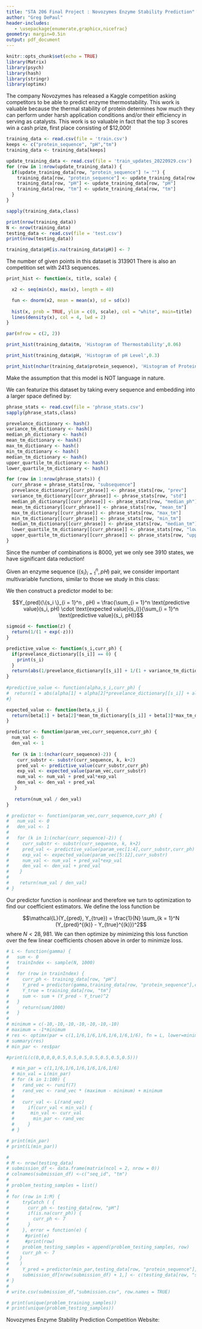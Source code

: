 ```yaml
---
title: "STA 206 Final Project : Novozymes Enzyme Stability Prediction"
author: "Greg DePaul"
header-includes:
   - \usepackage{enumerate,graphicx,nicefrac}
geometry: margin=0.5in
output: pdf_document
---
```


```r
knitr::opts_chunk$set(echo = TRUE)
library(Matrix)
library(psych)
library(hash)
library(stringr)
library(optimx)
```

\section*{Project Description}



\subsection*{Overview}

The company Novozymes has released a Kaggle competition asking competitors to be able to predict enzyme thermostability. This work is valuable because the thermal stability of protein determines how much they can perform under harsh application conditions and/or their efficiency in serving as catalysts. This work is so valuable in fact that the top 3 scores win a cash prize, first place consisting of $12,000! 

\subsection*{Unprobed Dataset Variables}

```r
training_data <- read.csv(file = 'train.csv')
keeps <- c("protein_sequence", "pH","tm")
training_data <- training_data[keeps]

update_training_data <- read.csv(file = 'train_updates_20220929.csv')
for (row in 1:nrow(update_training_data)) {
  if(update_training_data[row, "protein_sequence"] != "") {
    training_data[row, "protein_sequence"] <- update_training_data[row, "protein_sequence"]
    training_data[row, "pH"] <- update_training_data[row, "pH"]
    training_data[row, "tm"] <- update_training_data[row, "tm"]
  }
}

sapply(training_data,class)

```

\begin{itemize}
\item \textbf{Protein Sequence: } A variable length sequence of 20 possible states. An example sequence: 
\begin{verbatim}
VPVNPEPDATSVENVALKTGSGDSQSDPIKADLEVKGQSALPFDVDCWAILCKGAPNVLQRVNEKTKNSNRDRSGANKGPFKDPQKWGIKALPPKNPSWSAQDFKSPEEYAFASSLQGGTNAILAPVNLASQNSQGGVLNGFYSANKVAQFDPSKPQQTKGTWFQITKFTGAAGPYCKALGSNDKSVCDKNKNIAGDWGFDPAKWAYQYDEKNNKFNYVGK
\end{verbatim}
\item \textbf{pH: } The acidity level at which these sequences thermostability were measured. 
\item \textbf{tm: } The measured thermostability. \text{Response Variable.}
\end{itemize}

```r
print(nrow(training_data))
N <- nrow(training_data)
testing_data <- read.csv(file = 'test.csv')
print(nrow(testing_data))

training_data$pH[is.na(training_data$pH)] <- 7
```

The number of given points in this dataset is 313901 There is also an competition set with 2413 sequences. 

\section*{Initial Data Exploration}

```r

print_hist <- function(x, title, scale) {

  x2 <- seq(min(x), max(x), length = 40)

  fun <- dnorm(x2, mean = mean(x), sd = sd(x))
  
  hist(x, prob = TRUE, ylim = c(0, scale), col = "white", main=title)
  lines(density(x), col = 4, lwd = 2)
}

par(mfrow = c(2, 2))

print_hist(training_data$tm, 'Histogram of Thermostability',0.06)

print_hist(training_data$pH, 'Histogram of pH Level',0.3)

print_hist(nchar(training_data$protein_sequence), 'Histogram of Protein Length',0.0025)
```

\subsection*{Modeling} 

Make the assumption that this model is NOT language in nature. 

\subsection*{Featurization}

We can featurize this dataset by taking every sequence and embedding into a larger space defined by: 

\begin{itemize}
\item \textbf{3 character sequence: } Break each sequence into its component 3 character sequence. Since each sequence represents the chaining of a chemical compound, we make the assumption that it is within this chaining that instability occurs. Since there are 20 achievable states, then this variable lies within a 8000 dimensional space. 
\item \textbf{Prevelance in dataset: } The number of times this particular sequence occurs within the greater dataset at large. Helps identify outliers / special sequences. 
\item \textbf{Expected value: } The empirical expected value for a sequence. Most sequences will average to the same mean value. 
\begin{itemize}
\item Max tm
\item Min tm
\item Mean Expected tm
\item Upper Quartile tm
\item Lower Quartile tm
\end{itemize}
\item \textbf{Variance for Char Sequence: } How much variance does a character sequence experience. Therefore, common sequences should have less affect on the final outcome.  
\end{itemize}

```r

phrase_stats <- read.csv(file = 'phrase_stats.csv')
sapply(phrase_stats,class)

prevelance_dictionary <- hash()
variance_tm_dictionary <- hash()
median_ph_dictionary <- hash()
mean_tm_dictionary <- hash()
max_tm_dictionary <- hash()
min_tm_dictionary <- hash()
median_tm_dictionary <- hash()
upper_quartile_tm_dictionary <- hash()
lower_quartile_tm_dictionary <- hash()

for (row in 1:nrow(phrase_stats)) {
  curr_phrase = phrase_stats[row, "subsequence"]
  prevelance_dictionary[[curr_phrase]] <- phrase_stats[row, "prev"]
  variance_tm_dictionary[[curr_phrase]] <- phrase_stats[row, "std"]
  median_ph_dictionary[[curr_phrase]] <- phrase_stats[row, "median_ph"]
  mean_tm_dictionary[[curr_phrase]] <- phrase_stats[row, "mean_tm"]
  max_tm_dictionary[[curr_phrase]] <- phrase_stats[row, "max_tm"]
  min_tm_dictionary[[curr_phrase]] <- phrase_stats[row, "min_tm"]
  median_tm_dictionary[[curr_phrase]] <- phrase_stats[row, "median_tm"]
  lower_quartile_tm_dictionary[[curr_phrase]] <- phrase_stats[row, "lower_quartile_tm"]
  upper_quartile_tm_dictionary[[curr_phrase]] <- phrase_stats[row, "upper_quartile_tm"]
}

```

Since the number of combinations is 8000, yet we only see 3910 states, we have significant data reduction! 

\section*{Modeling}

Given an enzyme sequence $(\{s_i\}_{i = 1}^n, pH)$ pair, we consider important multivariable functions, similar to those we study in this class: 

\begin{enumerate}
\item The \textbf{Predictive Value}, which should represent how much we trust an individual character sequence: 

$$\text{predictive value}(s_i, pH) \sim \alpha_0 + \frac{\alpha_1}{\text{prevalence}(s_i)} + \frac{\alpha_2}{\text{variance}(s_i)} + \frac{\alpha_3}{1 + |pH - \text{median}\{pH(s_i)\}|} $$
\item The \textbf{Expected Value}, which represents what thermostability that sequence will likely take on based off that subset alone: 
$$\text{expected value}(s_i) \sim \beta_0 + \beta_1 \text{mean}(s_i) + \beta_2 \max(s_i) + \beta_3 \min(s_i) + \beta_4 \text{median}(s_i) + \beta_5\text{lower quartile}(s_i) +\beta_6\text{upper quartile}(s_i) $$
\end{enumerate}

We then construct a predictor model to be: 


$$Y_{pred}(\{s_i \}_{i = 1}^n , pH)  = \frac{\sum_{i = 1}^n \text{predictive value}(s_i, pH) \cdot \text{expected value}(s_i)}{\sum_{i = 1}^n \text{predictive value}(s_i, pH)}$$

```r
sigmoid <- function(z) {
  return(1/(1 + exp(-z)))
}

predictive_value <- function(s_i,curr_ph) {
  if(prevelance_dictionary[[s_i]] == 0) {
    print(s_i)
  }
  return(abs(1/prevelance_dictionary[[s_i]] + 1/(1 + variance_tm_dictionary[[s_i]]) + 1/(1 + abs(curr_ph - median_ph_dictionary[[s_i]]))))
}
 
#predictive_value <- function(alpha,s_i,curr_ph) {
#  return(1 + abs(alpha[1] + alpha[2]*prevelance_dictionary[[s_i]] + alpha[3]*(1 + variance_tm_dictionary[[s_i]]) + alpha[4]*abs(curr_ph - median_ph_dictionary[[s_i]])))
#}

expected_value <- function(beta,s_i) {
  return(beta[1] + beta[2]*mean_tm_dictionary[[s_i]] + beta[3]*max_tm_dictionary[[s_i]] + beta[4]*min_tm_dictionary[[s_i]] + beta[5]*median_tm_dictionary[[s_i]] + beta[6]*lower_quartile_tm_dictionary[[s_i]] + beta[7]*upper_quartile_tm_dictionary[[s_i]] )
}

predictor <- function(param_vec,curr_sequence,curr_ph) {
  num_val <- 0
  den_val <- 1
   
  for (k in 1:(nchar(curr_sequence)-2)) {
    curr_substr <- substr(curr_sequence, k, k+2)
    pred_val <- predictive_value(curr_substr,curr_ph)
    exp_val <- expected_value(param_vec,curr_substr)
    num_val <- num_val + pred_val*exp_val
    den_val <- den_val + pred_val
   }
   
   return(num_val / den_val)
}

# predictor <- function(param_vec,curr_sequence,curr_ph) {
#   num_val <- 0
#   den_val <- 1
#    
#   for (k in 1:(nchar(curr_sequence)-2)) {
#     curr_substr <- substr(curr_sequence, k, k+2)
#     pred_val <- predictive_value(param_vec[1:4],curr_substr,curr_ph)
#     exp_val <- expected_value(param_vec[5:12],curr_substr)
#     num_val <- num_val + pred_val*exp_val
#     den_val <- den_val + pred_val
#    }
#    
#    return(num_val / den_val)
# }

```

\subsection*{Loss Function Optimization}

Our predictor function is nonlinear and therefore we turn to optimization to find our coefficient estimators. We define the loss function be 

$$\mathcal{L}(Y_{pred}, Y_{true}) = \frac{1}{N} \sum_{k = 1}^N (Y_{pred}^{(k)} - Y_{true}^{(k)})^2$$
where $N < 28,981.$ We can then optimize by minimizing this loss function over the few linear coefficients chosen above in order to minimize loss. 

```r

# L <- function(gamma) {
#   sum <- 0
#   trainIndex <- sample(N, 1000)
# 
#   for (row in trainIndex) {
#     curr_ph <- training_data[row, "pH"]
#     Y_pred = predictor(gamma,training_data[row, "protein_sequence"],curr_ph)
#     Y_true = training_data[row, "tm"]
#     sum <- sum + (Y_pred - Y_true)^2
#   }
#     return(sum/1000)
#   }
#  
# minimum = c(-10,-10,-10,-10,-10,-10,-10)
# maximum = -1*minimum
# res <- optimx(par = c(1,1/6,1/6,1/6,1/6,1/6,1/6), fn = L, lower=minimum,upper=maximum,control=list(maxit=10))
# summary(res)
# min_par <- res$par

#print(L(c(0,0,0,0,0.5,0.5,0.5,0.5,0.5,0.5,0.5)))
```




```r

  # min_par = c(1,1/6,1/6,1/6,1/6,1/6,1/6)
  # min_val = L(min_par)
  # for (k in 1:100) {
  #   rand_vec <- runif(7)
  #   rand_vec <- rand_vec * (maximum - minimum) + minimum
  # 
  #   curr_val <- L(rand_vec)
  #     if(curr_val < min_val) {
  #      min_val <- curr_val
  #       min_par <- rand_vec
  #     }
  # }

# print(min_par)
# print(L(min_par))
```


\subsection*{Competitive Test Set}


```r
# 
# M <- nrow(testing_data)
# submission_df <- data.frame(matrix(ncol = 2, nrow = 0))
# colnames(submission_df) <-c("seq_id", "tm")
# 
# problem_testing_samples = list()
# 
# for (row in 1:M) {
#     tryCatch ( {
#       curr_ph <- testing_data[row, "pH"]
#       if(is.na(curr_ph)) {
#         curr_ph <- 7
#       }
#     }, error = function(e) {
#      #print(e)
#      #print(row)
#     problem_testing_samples = append(problem_testing_samples, row)
#     curr_ph <- 7
#    }
#    )
#     Y_pred = predictor(min_par,testing_data[row, "protein_sequence"],curr_ph)
#     submission_df[nrow(submission_df) + 1,] <- c(testing_data[row, "seq_id"],Y_pred)
# }
# 
# write.csv(submission_df,"submission.csv", row.names = TRUE)

```


```r
# print(unique(problem_training_samples))
# print(unique(problem_testing_samples))
```
\subsection*{Valuable Questions}

\begin{itemize}
\item \textbf{How much of this data is explainable at this level?} Compared to other competitors using large scale language models like BERT, this model is incredible tiny. It's also makes a fundamental assumption that the sequence can be permutated without any effect on the output. This assumption significantly allows for complexity reduction. Does this model compete well with more advanced models? 
\item \textbf{Are some chain subsets more important than others?} Creating a model in this way, similar to those we have made all quarter long, allow us to analyze our coefficients and draw conclusions about the data our models describe. We might be able to make use of our coefficient analysis to be able to conclude either problematic unstable sequencing and/or good stable sequencing. 
\end{itemize}


\subsection*{Datasource}

Novozymes Enzyme Stability Prediction Competition Website:  \begin{verbatim}https://www.kaggle.com/competitions/novozymes-enzyme-stability-prediction/overview\end{verbatim}


